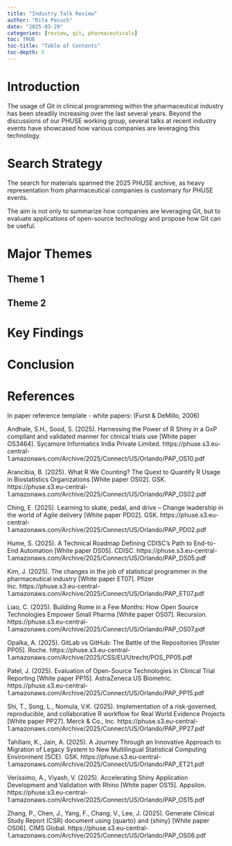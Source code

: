 ```yaml
---
title: "Industry Talk Review"
author: "Rita Pecuch"
date: "2025-03-29"
categories: [review, git, pharmaceuticals]
toc: TRUE
toc-title: "Table of Contents"
toc-depth: 5
---
```


# Introduction

The usage of Git in clinical programming within the pharmaceutical industry has been steadily increasing over the last several years. Beyond the discussions of our PHUSE working group, several talks at recent industry events have showcased how various companies are leveraging this technology.

# Search Strategy

The search for materials spanned the 2025 PHUSE archive, as heavy representation from pharmaceutical companies is customary for PHUSE events. 

The aim is not only to summarize how companies are leveraging Git, but to evaluate applications of open-source technology and propose how Git can be useful.

# Major Themes

## Theme 1

## Theme 2

# Key Findings

# Conclusion

# References

In paper reference template - white papers:
(Furst & DeMillo, 2006)

Andhale, S.H., Sood, S. (2025). Harnessing the Power of R Shiny in a GxP compliant and validated manner for clinical trials use [White paper OS3464]. Sycamore Informatics India Private Limited. https://phuse.s3.eu-central-1.amazonaws.com/Archive/2025/Connect/US/Orlando/PAP_OS10.pdf

Arancibia, B. (2025). What R We Counting? The Quest to Quantify R Usage in Biostatistics Organizations [White paper OS02]. GSK. https://phuse.s3.eu-central-1.amazonaws.com/Archive/2025/Connect/US/Orlando/PAP_OS02.pdf

Ching, E. (2025). Learning to skate, pedal, and drive – Change leadership in the world of Agile delivery [White paper PD02]. GSK. https://phuse.s3.eu-central-1.amazonaws.com/Archive/2025/Connect/US/Orlando/PAP_PD02.pdf

Hume, S. (2025). A Technical Roadmap Defining CDISC's Path to End-to-End Automation [White paper DS05]. CDISC. https://phuse.s3.eu-central-1.amazonaws.com/Archive/2025/Connect/US/Orlando/PAP_DS05.pdf

Kim, J. (2025). The changes in the job of statistical programmer in the 
pharmaceutical industry [White paper ET07]. Pfizer Inc. https://phuse.s3.eu-central-1.amazonaws.com/Archive/2025/Connect/US/Orlando/PAP_ET07.pdf

Liao, C. (2025). Building Rome in a Few Months: How Open Source Technologies Empower Small Pharma [White paper OS07]. Recursion. https://phuse.s3.eu-central-1.amazonaws.com/Archive/2025/Connect/US/Orlando/PAP_OS07.pdf

Opalka, A. (2025). GitLab vs GitHub: The Battle of the Repositories [Poster PP05]. Roche. https://phuse.s3.eu-central-1.amazonaws.com/Archive/2025/CSS/EU/Utrecht/POS_PP05.pdf

Patel, J. (2025). Evaluation of Open-Source Technologies in Clinical Trial Reporting [White paper PP15]. AstraZeneca US Biometric. https://phuse.s3.eu-central-1.amazonaws.com/Archive/2025/Connect/US/Orlando/PAP_PP15.pdf

Shi, T., Song, L., Nomula, V.K. (2025). Implementation of a risk-governed, reproducible, and collaborative R workflow for Real World Evidence Projects [White paper PP27]. Merck & Co., Inc. https://phuse.s3.eu-central-1.amazonaws.com/Archive/2025/Connect/US/Orlando/PAP_PP27.pdf

Tahiliani, K., Jain, A. (2025). A Journey Through an Innovative Approach to Migration of Legacy System to New Multilingual Statistical Computing Environment (SCE). GSK. https://phuse.s3.eu-central-1.amazonaws.com/Archive/2025/Connect/US/Orlando/PAP_ET21.pdf

Veríssimo, A., Viyash, V. (2025). Accelerating Shiny Application Development and Validation with Rhino [White paper OS15]. Appsilon. https://phuse.s3.eu-central-1.amazonaws.com/Archive/2025/Connect/US/Orlando/PAP_OS15.pdf

Zhang, P., Chen, J., Yang, F., Chang, V., Lee, J. (2025). Generate Clinical Study Report (CSR) document using {quarto} and {shiny} [White paper OS06]. CIMS Global. https://phuse.s3.eu-central-1.amazonaws.com/Archive/2025/Connect/US/Orlando/PAP_OS06.pdf
